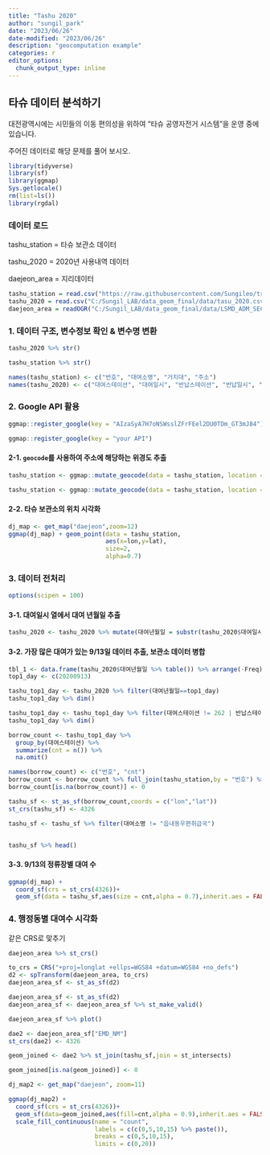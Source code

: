 ```yaml
---
title: "Tashu 2020"
author: "sungil_park"
date: "2023/06/26"
date-modified: "2023/06/26"
description: "geocomputation example"
categories: r
editor_options: 
  chunk_output_type: inline
---
```


## 타슈 데이터 분석하기

대전광역시에는 시민들의 이동 편의성을 위하여 "타슈 공영자전거 시스템"을 운영 중에 있습니다.

주어진 데이터로 해당 문제를 풀어 보시오.


```r
library(tidyverse)
library(sf)
library(ggmap)
Sys.getlocale()
rm(list=ls())
library(rgdal)
```

### 데이터 로드

tashu_station = 타슈 보관소 데이터

tashu_2020 = 2020년 사용내역 데이터

daejeon_area = 지리데이터

```r
tashu_station = read.csv("https://raw.githubusercontent.com/Sungileo/trainsets_2/main/tasu_station.csv") ## github을 통해 utf8로 변환
tashu_2020 = read.csv("C:/Sungil_LAB/data_geom_final/data/tasu_2020.csv",encoding = "cp949")
daejeon_area = readOGR("C:/Sungil_LAB/data_geom_final/data/LSMD_ADM_SECT_UMD_30.shp",encoding = "euc-kr")
```

### 1. 데이터 구조, 변수정보 확인 & 변수명 변환

```r
tashu_2020 %>% str()

tashu_station %>% str()

names(tashu_station) <- c("번호", "대여소명", "거치대", "주소")
names(tashu_2020) <- c("대여스테이션", "대여일시", "반납스테이션", "반납일시", "이동거리")
```

### 2. Google API 활용

```r
ggmap::register_google(key = "AIzaSyA7H7oNSWsslZFrFEel2DU0TDm_GT3mJ84")
```

```r
ggmap::register_google(key = "your API")
```

#### 2-1. `geocode`를 사용하여 주소에 해당하는 위경도 추출

```r
tashu_station <- ggmap::mutate_geocode(data = tashu_station, location = `주소`, source = 'google')
```

```r
tashu_station <- ggmap::mutate_geocode(data = tashu_station, location = `주소`, source = 'google')
```

#### 2-2. 타슈 보관소의 위치 시각화

```r
dj_map <- get_map("daejeon",zoom=12)
ggmap(dj_map) + geom_point(data = tashu_station,
                           aes(x=lon,y=lat),
                           size=2,
                           alpha=0.7)
```

### 3. 데이터 전처리

```r
options(scipen = 100)
```

#### 3-1. 대여일시 열에서 대여 년월일 추출 

```r
tashu_2020 <- tashu_2020 %>% mutate(대여년월일 = substr(tashu_2020$대여일시,1,8))
```

#### 3-2. 가장 많은 대여가 있는 9/13일 데이터 추출, 보관소 데이터 병합

```r
tbl_1 <- data.frame(tashu_2020$대여년월일 %>% table()) %>% arrange(-Freq) #20200913
top1_day <- c(20200913)

tashu_top1_day <- tashu_2020 %>% filter(대여년월일==top1_day)
tashu_top1_day %>% dim()

tashu_top1_day <- tashu_top1_day %>% filter(대여스테이션 != 262 | 반납스테이션 != 262)
tashu_top1_day %>% dim()

borrow_count <- tashu_top1_day %>% 
  group_by(대여스테이션) %>% 
  summarize(cnt = n()) %>% 
  na.omit()

names(borrow_count) <- c("번호", "cnt")
borrow_count <- borrow_count %>% full_join(tashu_station,by = "번호") %>% filter(번호 != 262)
borrow_count[is.na(borrow_count)] <- 0

tashu_sf <- st_as_sf(borrow_count,coords = c("lon","lat"))
st_crs(tashu_sf) <- 4326

tashu_sf <- tashu_sf %>% filter(대여소명 != "읍내동우편취급국")


tashu_sf %>% head()
```

#### 3-3. 9/13의 정류장별 대여 수
```r
ggmap(dj_map) + 
  coord_sf(crs = st_crs(4326))+
  geom_sf(data = tashu_sf,aes(size = cnt,alpha = 0.7),inherit.aes = FALSE)
```

### 4. 행정동별 대여수 시각화

같은 CRS로 맟추기

```r
daejeon_area %>% st_crs()

to_crs = CRS("+proj=longlat +ellps=WGS84 +datum=WGS84 +no_defs")
d2 <- spTransform(daejeon_area, to_crs)
daejeon_area_sf <- st_as_sf(d2)
```

```r
daejeon_area_sf <- st_as_sf(d2)
daejeon_area_sf <- daejeon_area_sf %>% st_make_valid()

daejeon_area_sf %>% plot()
```

```r
dae2 <- daejeon_area_sf["EMD_NM"]
st_crs(dae2) <- 4326

geom_joined <- dae2 %>% st_join(tashu_sf,join = st_intersects)

geom_joined[is.na(geom_joined)] <- 0
```

```r
dj_map2 <- get_map("daejeon", zoom=11)

ggmap(dj_map2) + 
  coord_sf(crs = st_crs(4326))+
  geom_sf(data=geom_joined,aes(fill=cnt,alpha = 0.9),inherit.aes = FALSE)+
  scale_fill_continuous(name = "count",
                        labels = c(c(0,5,10,15) %>% paste()),
                        breaks = c(0,5,10,15),
                        limits = c(0,20))

```










